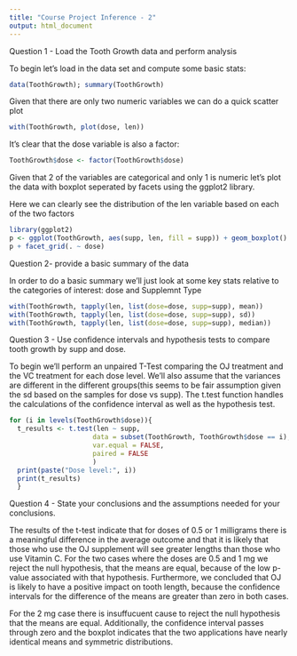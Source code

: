 ```yaml
---
title: "Course Project Inference - 2"
output: html_document
---
```


Question 1 - Load the Tooth Growth data and perform analysis

To begin let's load in the data set and compute some basic stats:

```r
data(ToothGrowth); summary(ToothGrowth)
```

Given that there are only two numeric variables we can do a quick scatter plot
```r
with(ToothGrowth, plot(dose, len))
```

It's clear that the dose variable is also a factor:
```r
ToothGrowth$dose <- factor(ToothGrowth$dose)
```

Given that 2 of the variables are categorical and only 1 is numeric let's plot the data with boxplot seperated by facets using the ggplot2 library.

Here we can clearly see the distribution of the len variable based on each of the two factors
```r
library(ggplot2)
p <- ggplot(ToothGrowth, aes(supp, len, fill = supp)) + geom_boxplot() + geom_point(color = "blue")
p + facet_grid(. ~ dose)
```

Question 2- provide a basic summary of the data

In order to do a basic summary we'll just look at some key stats relative to the categories of interest: dose and Supplemnt Type

```r
with(ToothGrowth, tapply(len, list(dose=dose, supp=supp), mean))
with(ToothGrowth, tapply(len, list(dose=dose, supp=supp), sd))
with(ToothGrowth, tapply(len, list(dose=dose, supp=supp), median))
```

Question 3 - Use confidence intervals and hypothesis tests to compare tooth growth by supp and dose.

To begin we'll perform an unpaired T-Test comparing the OJ treatment and the VC treatment for each dose level. We'll also assume that the variances are different in the different groups(this seems to be fair assumption given the sd based on the samples for dose vs supp). The t.test function handles the calculations of the confidence interval as well as the hypothesis test.

```r
for (i in levels(ToothGrowth$dose)){
  t_results <- t.test(len ~ supp, 
                     data = subset(ToothGrowth, ToothGrowth$dose == i), 
                     var.equal = FALSE,
                     paired = FALSE
                     )
  print(paste("Dose level:", i))
  print(t_results)
  }
```

Question 4 - State your conclusions and the assumptions needed for your conclusions. 

The results of the t-test indicate that for doses of 0.5 or 1 milligrams there is a meaningful difference in the average outcome and that it is likely that those who use the OJ supplement will see greater lengths than those who use Vitamin C. For the two cases where the doses are 0.5 and 1 mg we reject the null hypothesis, that the means are equal, because of the low p-value associated with that hypothesis. Furthermore, we concluded that OJ is likely to have a positive impact on tooth length, because the confidence intervals for the difference of the means are greater than zero in both cases. 

For the 2 mg case there is insuffucuent cause to reject the null hypothesis that the means are equal. Additionally, the confidence interval passes through zero and the boxplot indicates that the two applications have nearly identical means and symmetric distributions. 

